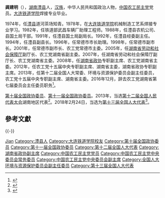 '''龚建明'''（{{bd|1956年|12月|}}），[[湖南|湖南]][[澧县|澧县]]人，[[汉族|汉族]]，中华人民共和国政治人物，[[中国农工民主党|中国农工民主党]]党员。[[大连铁道学院|大连铁道学院]]焊接专业毕业。

1974年，任[[澧县|澧县]]道河茶场知青。1978年，在[[大连铁道学院|大连铁道学院]]机械制造工艺系焊接专业学习。1982年，任铁道部武昌车辆厂助理工程师。1988年，任澧县农机公司、县国土局干部。1991年，任澧县国土局副局长。1992年，任澧县经委副主任。1994年，任澧县副县长。1996年，任常德市市长助理。1998年，任常德市副市长。2001年，任常德市副市长、农工党常德市主委。2005年，任[[湖南省劳动和社会保障厅|湖南省劳动和社会保障厅]]副厅长、农工党湖南省副主委。2007年，任湖南省劳动和社会保障厅副厅长、农工党湖南省主委。2008年，任[[湖南省政协|湖南省政协]]专职副主席、农工党湖南省主委。2012年，任农工党十五届中央专职副主席、湖南省主委，湖南省政协专职副主席。2013年，任第十二届全国人大常委、环境与资源保护委员会副主任委员，农工党十五届中央专职副主席、湖南省主委。2016年12月，辞去农工党湖南省第七届委员会主任委员职务<ref>{{cite web|accessdate=2016-12-14|url=http://www.thepaper.cn/newsDetail_forward_1580783|title=南华大学校长张灼华当选农工党湖南省委主委|publisher=澎湃新闻|archive-date=2016-12-20|archive-url=https://web.archive.org/web/20161220143629/http://www.thepaper.cn/newsDetail_forward_1580783|dead-url=no}}</ref>。

[[第十届全国政协委员|第十届全国政协委员]]、[[第十一届全国政协委员|第十一届全国政协委员]]。2013年，当选[[第十二届全国人民代表大会|第十二届全国人民代表大会]]湖南地区代表<ref>{{cite news|title=全国人大代表信息-龚建明|url=http://210.82.31.1:8084/delegate/viewDelegate.action?dbid=121737|accessdate=2013-04-05|newspaper=全国人大网|archive-url=https://web.archive.org/web/20131212124449/http://www.npc.gov.cn/delegate/viewDelegate.action?dbid=121737|archive-date=2013-12-12|dead-url=yes}}</ref>。2018年2月24日，当选为[[第十三届全国人大代表|第十三届全国人大代表]]<ref>{{Cite web|title=（受权发布）中华人民共和国第十三届全国人民代表大会代表名单-中新网|url=http://www.chinanews.com/gn/2018/02-25/8453959.shtml|accessdate=2021-02-13|work=中新网}}</ref>。

== 參考文獻 ==
{{reflist}}

{{-}}
{{start box}}
{{s-civ}}
{{s-before|}}
{{s-title|[[中国农工民主党|中国农工民主党]]湖南省主任委员|2007年-2016年12月}} 
{{s-after|[[张灼华|张灼华]]}}
{{end box}}

{{中国农工民主党第十四届中央委员会}}
{{中国农工民主党第十五届中央委员会}}
{{中国农工民主党第十六届中央委员会}}

{{Authority control}}

{{DEFAULTSORT:Gong龚}}
[[Category:龚姓|Jian]]
[[Category:澧县人|Category:澧县人]]
[[Category:大连铁道学院校友|Category:大连铁道学院校友]]
[[Category:第十届全国政协委员|Category:第十届全国政协委员]]
[[Category:第十一届全国政协委员|Category:第十一届全国政协委员]]
[[Category:第十二届全国人大代表|Category:第十二届全国人大代表]]
[[Category:湖南省政协副主席|Category:湖南省政协副主席]]
[[Category:中国农工民主党党员|Category:中国农工民主党党员]]
[[Category:中国农工民主党中央委员会常务委员|Category:中国农工民主党中央委员会常务委员]]
[[Category:中国农工民主党中央委员会副主席|Category:中国农工民主党中央委员会副主席]]
[[Category:全国人大环境与资源保护委员会副主任委员|Category:全国人大环境与资源保护委员会副主任委员]]
[[Category:第十三届全国人大代表|Category:第十三届全国人大代表]]